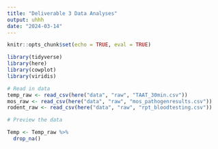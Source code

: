 ```yaml
---
title: "Deliverable 3 Data Analyses"
output: uhhh
date: "2024-03-14"
---
```

```r
knitr::opts_chunk$set(echo = TRUE, eval = TRUE)
```



```r

library(tidyverse)
library(here)
library(cowplot)
library(viridis)
```

```r
# Read in data
temp_raw <- read_csv(here("data", "raw", "TAAT_30min.csv"))
mos_raw <- read_csv(here("data", "raw", "mos_pathogenresults.csv"))
rodent_raw <- read_csv(here("data", "raw", "rpt_bloodtesting.csv"))

# Preview the data
```

```r
Temp <- Temp_raw %>% 
  drop_na()
```

